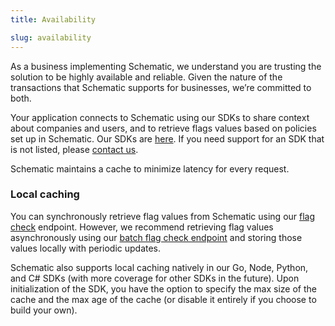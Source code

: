 ```yaml
---
title: Availability

slug: availability
---
```



As a business implementing Schematic, we understand you are trusting the solution to be highly available and reliable. Given the nature of the transactions that Schematic supports for businesses, we’re committed to both. 

Your application connects to Schematic using our SDKs to share context about companies and users, and to retrieve flags values based on policies set up in Schematic. Our SDKs are [here](/howto#sdks). If you need support for an SDK that is not listed, please [contact us](mailto:hi@schematichq.com).

Schematic maintains a cache to minimize latency for every request.

### Local caching

You can synchronously retrieve flag values from Schematic using our [flag check](https://docs.schematichq.com/api-reference/features/check-flag) endpoint. However, we recommend retrieving flag values asynchronously using our [batch flag check endpoint](/api-reference/features/check-flags) and storing those values locally with periodic updates.

Schematic also supports local caching natively in our Go, Node, Python, and C# SDKs (with more coverage for other SDKs in the future). Upon initialization of the SDK, you have the option to specify the max size of the cache and the max age of the cache (or disable it entirely if you choose to build your own).